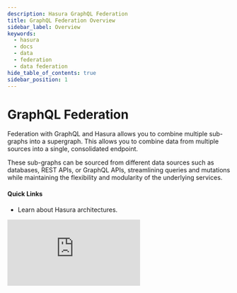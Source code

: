 ```yaml
---
description: Hasura GraphQL Federation
title: GraphQL Federation Overview
sidebar_label: Overview
keywords:
  - hasura
  - docs
  - data
  - federation
  - data federation
hide_table_of_contents: true
sidebar_position: 1
---
```



# <DataFederation /> GraphQL Federation

<div className="overview-header">
  <div className="overview-text">
    <p>
      Federation with GraphQL and Hasura allows you to combine multiple sub-graphs into a supergraph. This allows you to
      combine data from multiple sources into a single, consolidated endpoint.
    </p>
    <p>
      These sub-graphs can be sourced from different data sources such as databases, REST APIs, or GraphQL APIs,
      streamlining queries and mutations while maintaining the flexibility and modularity of the underlying services.
    </p>
    <h4>Quick Links</h4>
    <ul>
      <li>
        <VersionedLink to="/data-federation/hasura-graphql-federation-architectures/">
          Learn about Hasura architectures.
        </VersionedLink>
      </li>
    </ul>
  </div>
  <iframe
    src="https://www.youtube.com/embed/jvX07PgT54Y"
    frameBorder="0"
    allow="accelerometer; autoplay; encrypted-media; gyroscope; picture-in-picture"
    allowFullScreen
  />
</div>

## Using GraphQL Federation

<div className="overview-gallery">
  <VersionedLink to="/data-federation/hasura-graphql-federation-architectures/">
    <div className="card">
      <h3>Hasura GraphQL Federation Architectures</h3>
      <p>Learn about the different federation models enabled by Hasura.</p>
    </div>
  </VersionedLink>
  <VersionedLink to="/schema/postgres/remote-relationships/remote-schema-relationships/">
    <div className="card">
      <h3>Create a Database-to-Remote-Schema Relationship</h3>
      <p>Learn how to create a database-to-remote-schema relationship using remote relationships.</p>
    </div>
  </VersionedLink>
  <VersionedLink to="/data-federation/apollo-federation">
    <div className="card">
      <h3>Apollo Federation</h3>
      <p>Learn how to use Apollo Federation to compose data from multiple sources using Hasura.</p>
    </div>
  </VersionedLink>
</div>
